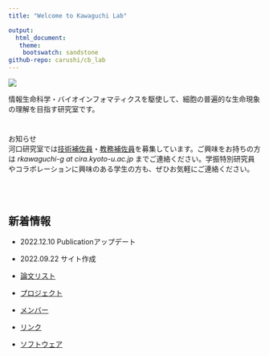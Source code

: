 ```yaml
---
title: "Welcome to Kawaguchi Lab"

output: 
  html_document:
   theme:
    bootswatch: sandstone 
github-repo: carushi/cb_lab
---
```



<p>

![](figures/general_figures/lab_intro.png)
</p>

情報生命科学・バイオインフォマティクスを駆使して、細胞の普遍的な生命現象の理解を目指す研究室です。


# {.row}

<div class="card">
  <div class="card-header">お知らせ</div>
  <div class="card-body">河口研究室では[技術補佐員](https://www.kyoto-u.ac.jp/sites/default/files/2022-08/220805_1500-b8ba0be6487075389e2a7a92d9bb9f31.pdf)・[教務補佐員](https://www.kyoto-u.ac.jp/sites/default/files/2022-08/220805_1300-860f5b99260a3fb1c69e252d7323d7d2.pdf)を募集しています。ご興味をお持ちの方は *rkawaguchi-g at cira.kyoto-u.ac.jp* までご連絡ください。学振特別研究員やコラボレーションに興味のある学生の方も、ぜひお気軽にご連絡ください。</div>
</div>


<br/>
<br/>

## 新着情報 {.col-md-9}

- 2022.12.10 Publicationアップデート
- 2022.09.22 サイト作成

 - [論文リスト](publication.html)
 - [プロジェクト](project.html)
 - [メンバー](members.html)
 - [リンク](link.html)
 - [ソフトウェア](software.html)


